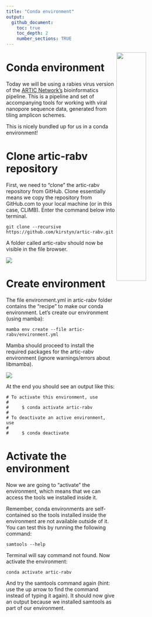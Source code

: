 ```yaml
---
title: "Conda environment"
output:
  github_document:
    toc: true
    toc_depth: 2
    number_sections: TRUE
---
```

<img align="right" src="images/conda.png" height=40% width=40%/> 


# Conda environment  
Today we will be using a rabies virus version of the [ARTIC Network's](https://artic.network/) bioinformatics pipeline. This is a pipeline and set of accompanying tools for working with viral nanopore sequence data, generated from tiling amplicon schemes.  

This is nicely bundled up for us in a conda environment!

# Clone artic-rabv repository
First, we need to "clone" the artic-rabv repository from GitHub. Clone essentially means we copy the repository from GitHub.com to your local machine (or in this case, CLIMB). Enter the command below into terminal.

  ```shell 
git clone --recursive https://github.com/kirstyn/artic-rabv.git 
  ```  
  
A folder called artic-rabv should now be visible in the file browser.   

<img src="images/artic-rabv.png"/>  

# Create environment

The file environment.yml in artic-rabv folder contains the "recipe" to make our conda environment. Let's create our environment (using mamba):

  ```shell 
mamba env create --file artic-rabv/environment.yml 
  ```  

Mamba should proceed to install the required packages for the artic-rabv environment (ignore warnings/errors about libmamba). 

<img src="images/env-create.png"/>  


At the end you should see an output like this:

  ```shell
# To activate this environment, use
#
#     $ conda activate artic-rabv
#
# To deactivate an active environment, use
#
#     $ conda deactivate
  ```

# Activate the environment  
Now we are going to "activate" the environment, which means that we can access the tools we installed inside it.  

Remember, conda environments are self-contained so the tools installed inside the environment are not available outside of it. You can test this by running the following command:

  ```shell
samtools --help
  ```
Terminal will say command not found. Now activate the environment:

  ```shell
conda activate artic-rabv
  ```
  
And try the samtools command again (hint: use the up arrow to find the command instead of typing it again). It should now give an output because we installed samtools as part of our environment.

